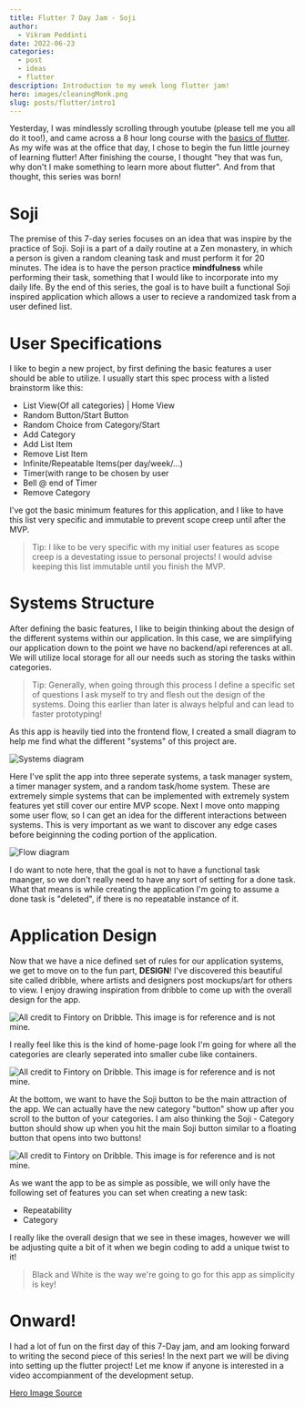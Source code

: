 ```yaml
---
title: Flutter 7 Day Jam - Soji
author:
  - Vikram Peddinti
date: 2022-06-23
categories:
  - post
  - ideas
  - flutter
description: Introduction to my week long flutter jam!
hero: images/cleaningMonk.png
slug: posts/flutter/intro1
---
```


Yesterday, I was mindlessly scrolling through youtube (please tell me you all do it too!), and came across a 8 hour long course with the [basics of flutter](https://www.youtube.com/watch?v=x0uinJvhNxI). As my wife was at the office that day, I chose to begin the fun little journey of learning flutter! After finishing the course, I thought "hey that was fun, why don't I make something to learn more about flutter". And from that thought, this series was born!

# Soji
The premise of this 7-day series focuses on an idea that was inspire by the practice of Soji. Soji is a part of a daily routine at a Zen monastery, in which a person is given a random cleaning task and must perform it for 20 minutes. The idea is to have the person practice **mindfulness** while performing their task, something that I would like to incorporate into my daily life. By the end of this series, the goal is to have built a functional Soji inspired application which allows a user to recieve a randomized task from a user defined list.

# User Specifications
I like to begin a new project, by first defining the basic features a user should be able to utilize. I usually start this spec process with a listed brainstorm like this:
- List View(Of all categories) | Home View 
- Random Button/Start Button
- Random Choice from Category/Start
- Add Category
- Add List Item
- Remove List Item
- Infinite/Repeatable Items(per day/week/...)
- Timer(with range to be chosen by user
- Bell @ end of Timer
- Remove Category

I've got the basic minimum features for this application, and I like to have this list very specific and immutable to prevent scope creep until after the MVP.

> Tip: I like to be very specific with my initial user features as scope creep is a devestating issue to personal projects! I would advise keeping this list immutable until you finish the MVP.

# Systems Structure
After defining the basic features, I like to beigin thinking about the design of the different systems within our application. In this case, we are simplifying our application down to the point we have no backend/api references at all. We will utilize local storage for all our needs such as storing the tasks within categories.  

> Tip: Generally, when going through this process I define a specific set of questions I ask myself to try and flesh out the design of the systems. Doing this earlier than later is always helpful and can lead to faster prototyping!

As this app is heavily tied into the frontend flow, I created a small diagram to help me find what the different "systems" of this project are.

![Systems diagram](./images/step1.jpeg)

Here I've split the app into three seperate systems, a task manager system, a timer manager system, and a random task/home system. These are extremely simple systems that can be implemented with extremely system features yet still cover our entire MVP scope. Next I move onto mapping some user flow, so I can get an idea for the different interactions between systems. This is very important as we want to discover any edge cases before beiginning the coding portion of the application.

![Flow diagram](./images/step2.jpeg)

I do want to note here, that the goal is not to have a functional task maanger, so we don't really need to have any sort of setting for a done task. What that means is while creating the application I'm going to assume a done task is "deleted", if there is no repeatable instance of it.

# Application Design
Now that we have a nice defined set of rules for our application systems, we get to move on to the fun part, **DESIGN**! I've discovered this beautiful site called dribble, where artists and designers post mockups/art for others to view. I enjoy drawing inspiration from dribble to come up with the overall design for the app.

![All credit to Fintory on Dribble. This image is for reference and is not mine.](./images/dribble1.webp)

I really feel like this is the kind of home-page look I'm going for where all the categories are clearly seperated into smaller cube like containers.

![All credit to Fintory on Dribble. This image is for reference and is not mine.](./images/dribble2.webp)

At the bottom, we want to have the Soji button to be the main attraction of the app. We can actually have the new category "button" show up after you scroll to the button of your categories. I am also thinking the Soji - Category button should show up when you hit the main Soji button similar to a floating button that opens into two buttons!

![All credit to Fintory on Dribble. This image is for reference and is not mine.](./images/dribble3.webp)

As we want the app to be as simple as possible, we will only have the following set of features you can set when creating a new task:
- Repeatability
- Category

I really like the overall design that we see in these images, however we will be adjusting quite a bit of it when we begin coding to add a unique twist to it! 

> Black and White is the way we're going to go for this app as simplicity is key!

# Onward!

I had a lot of fun on the first day of this 7-Day jam, and am looking forward to writing the second piece of this series! In the next part we will be diving into setting up the flutter project! Let me know if anyone is interested in a video accompianment of the development setup.

[Hero Image Source](https://ignota.org/blogs/news/soji)
